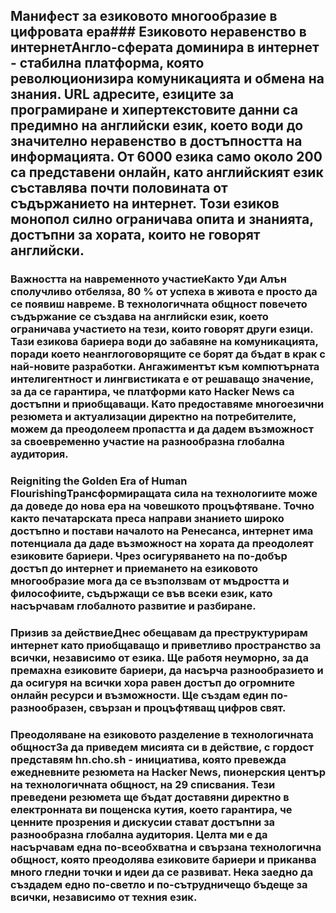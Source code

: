 
<Steps>

## Манифест за езиковото многообразие в цифровата ера### Езиковото неравенство в интернетАнгло-сферата доминира в интернет - стабилна платформа, която революционизира комуникацията и обмена на знания. URL адресите, езиците за програмиране и хипертекстовите данни са предимно на английски език, което води до значително неравенство в достъпността на информацията. От 6000 езика само около 200 са представени онлайн, като английският език съставлява почти половината от съдържанието на интернет. Този езиков монопол силно ограничава опита и знанията, достъпни за хората, които не говорят английски.

### Важността на навременното участиеКакто Уди Алън сполучливо отбеляза, 80 % от успеха в живота е просто да се появиш навреме. В технологичната общност повечето съдържание се създава на английски език, което ограничава участието на тези, които говорят други езици. Тази езикова бариера води до забавяне на комуникацията, поради което неанглоговорящите се борят да бъдат в крак с най-новите разработки. Ангажиментът към компютърната интелигентност и лингвистиката е от решаващо значение, за да се гарантира, че платформи като Hacker News са достъпни и приобщаващи. Като предоставяме многоезични резюмета и актуализации директно на потребителите, можем да преодолеем пропастта и да дадем възможност за своевременно участие на разнообразна глобална аудитория.

### Reigniting the Golden Era of Human FlourishingТрансформиращата сила на технологиите може да доведе до нова ера на човешкото процъфтяване. Точно както печатарската преса направи знанието широко достъпно и постави началото на Ренесанса, интернет има потенциала да даде възможност на хората да преодолеят езиковите бариери. Чрез осигуряването на по-добър достъп до интернет и приемането на езиковото многообразие мога да се възползвам от мъдростта и философиите, съдържащи се във всеки език, като насърчавам глобалното развитие и разбиране.

### Призив за действиеДнес обещавам да преструктурирам интернет като приобщаващо и приветливо пространство за всички, независимо от езика. Ще работя неуморно, за да премахна езиковите бариери, да насърча разнообразието и да осигуря на всички хора равен достъп до огромните онлайн ресурси и възможности. Ще създам един по-разнообразен, свързан и процъфтяващ цифров свят.

### Преодоляване на езиковото разделение в технологичната общностЗа да приведем мисията си в действие, с гордост представям hn.cho.sh - инициатива, която превежда ежедневните резюмета на Hacker News, пионерския център на технологичната общност, на 29 списвания. Тези преведени резюмета ще бъдат доставяни директно в електронната ви пощенска кутия, което гарантира, че ценните прозрения и дискусии стават достъпни за разнообразна глобална аудитория. Целта ми е да насърчавам една по-всеобхватна и свързана технологична общност, която преодолява езиковите бариери и приканва много гледни точки и идеи да се развиват. Нека заедно да създадем едно по-светло и по-сътрудничещо бъдеще за всички, независимо от техния език.

</Steps>

